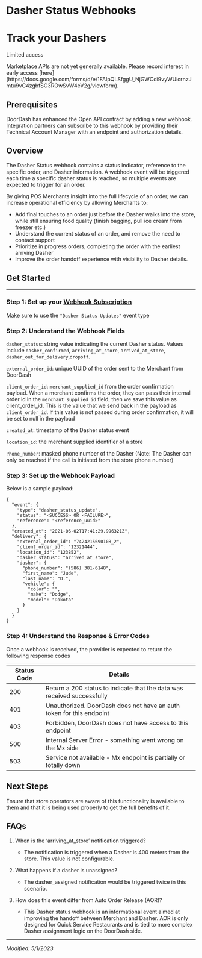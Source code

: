 # Dasher Status Webhooks

# Track your Dashers

Limited access

<Warning>
Marketplace APIs are not yet generally available. Please record interest in early access [here](https://docs.google.com/forms/d/e/1FAIpQLSfggU_NjGWCdi9vyWUicrnzJmtu9vC4zgbfSC3ROwSvW4eV2g/viewform).
</Warning>

## Prerequisites[​](#prerequisites "Direct link to heading")

DoorDash has enhanced the Open API contract by adding a new webhook. Integration partners can subscribe to this webhook by providing their Technical Account Manager with an endpoint and authorization details.

## Overview[​](#overview "Direct link to heading")

The Dasher Status webhook contains a status indicator, reference to the specific order, and Dasher information. A webhook event will be triggered each time a specific dasher status is reached, so multiple events are expected to trigger for an order.

By giving POS Merchants insight into the full lifecycle of an order, we can increase operational efficiency by allowing Merchants to:

* Add final touches to an order just before the Dasher walks into the store, while still ensuring food quality (finish bagging, pull ice cream from freezer etc.)
* Understand the current status of an order, and remove the need to contact support
* Prioritize in progress orders, completing the order with the earliest arriving Dasher
* Improve the order handoff experience with visibility to Dasher details.

## Get Started[​](#get-started "Direct link to heading")

---

### Step 1: Set up your [Webhook Subscription](https://developer.doordash.com/portal/integration/marketplace/webhook_subscriptions)[​](#step-1-set-up-your-webhook-subscription "Direct link to heading")

Make sure to use the `"Dasher Status Updates"` event type


### Step 2: Understand the Webhook Fields[​](#step-2-understand-the-webhook-fields "Direct link to heading")

`dasher_status`: string value indicating the current Dasher status. Values include `dasher_confirmed`, `arriving_at_store`, `arrived_at_store`, `dasher_out_for_delivery`,`dropoff`.

`external_order_id`: unique UUID of the order sent to the Merchant from DoorDash

`client_order_id`: `merchant_supplied_id` from the order confirmation payload. When a merchant confirms the order, they can pass their internal order id in the `merchant_supplied_id` field, then we save this value as client\_order\_id. This is the value that we send back in the payload as `client_order_id`. If this value is not passed during order confirmation, it will be set to null in the payload

`created_at`: timestamp of the Dasher status event

`location_id`: the merchant supplied identifier of a store

`Phone_number`: masked phone number of the Dasher (Note: The Dasher can only be reached if the call is initiated from the store phone number)

### Step 3: Set up the Webhook Payload[​](#step-3-set-up-the-webhook-payload "Direct link to heading")

Below is a sample payload:

```
{  
  "event": {  
    "type": "dasher_status_update",  
    "status": "<SUCCESS> OR <FAILURE>",  
    "reference": "<reference_uuid>"  
  },  
  "created_at": "2021-06-02T17:41:29.996321Z",  
  "delivery": {  
    "external_order_id": "7424215690108_2",  
    "client_order_id": "12321444",  
    "location_id": "123852",  
    "dasher_status": "arrived_at_store",  
    "dasher": {  
      "phone_number": "(586) 381-6148",  
      "first_name": "Jude",  
      "last_name": "D.",  
      "vehicle": {  
        "color": "",  
        "make": "Dodge",  
        "model": "Dakota"  
      }  
    }  
  }  
}  

```

### Step 4: Understand the Response & Error Codes[​](#step-4-understand-the-response--error-codes "Direct link to heading")

Once a webhook is received, the provider is expected to return the following response codes

| Status Code | Details |
| --- | --- |
| 200 | Return a 200 status to indicate that the data was received successfully |
| 401 | Unauthorized. DoorDash does not have an auth token for this endpoint |
| 403 | Forbidden, DoorDash does not have access to this endpoint |
| 500 | Internal Server Error - something went wrong on the Mx side |
| 503 | Service not available - Mx endpoint is partially or totally down |

## Next Steps[​](#next-steps "Direct link to heading")

Ensure that store operators are aware of this functionality is available to them and that it is being used properly to get the full benefits of it.

## FAQs[​](#faqs "Direct link to heading")

1. When is the ‘arriving\_at\_store’ notification triggered?

   * The notification is triggered when a Dasher is 400 meters from the store. This value is not configurable.
2. What happens if a dasher is unassigned?

   * The dasher\_assigned notification would be triggered twice in this scenario.
3. How does this event differ from Auto Order Release (AOR)?

   * This Dasher status webhook is an informational event aimed at improving the handoff between Merchant and Dasher. AOR is only designed for Quick Service Restaurants and is tied to more complex Dasher assignment logic on the
     DoorDash side.

---

*Modified: 5/1/2023*

